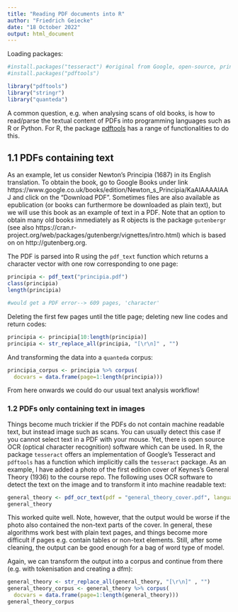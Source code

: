 ```yaml
---
title: "Reading PDF documents into R"
author: "Friedrich Geiecke"
date: "18 October 2022"
output: html_document
---
```


Loading packages:

```r
#install.packages("tesseract") #original from Google, open-source, print no
#install.packages("pdftools")

library("pdftools")
library("stringr")
library("quanteda")
```


A common question, e.g. when analysing scans of old books, is how to read/parse the textual content of PDFs into programming languages such as R or Python. For R, the package [pdftools](see also https://cran.r-project.org/web/packages/pdftools/pdftools.pdf) has a range of functionalities to do this.

## 1.1 PDFs containing text

As an example, let us consider Newton's Principia (1687) in its English translation. To obtain the book, go to Google Books under link https://www.google.co.uk/books/edition/Newton_s_Principia/KaAIAAAAIAAJ and click on the "Download PDF". Sometimes files are also available as epublication (or books can furthermore be downloaded as plain text), but we will use this book as an example of text in a PDF. Note that an option to obtain many old books immediately as R objects is the package `gutenbergr` (see also https://cran.r-project.org/web/packages/gutenbergr/vignettes/intro.html) which is based on on http://gutenberg.org.

The PDF is parsed into R using the `pdf_text` function which returns a character vector with one row corresponding to one page:

```r
principia <- pdf_text("principia.pdf")
class(principia)
length(principia)

#would get a PDF error--> 609 pages, 'character'

```

Deleting the first few pages until the title page; deleting new line codes and return codes:

```r
principia <- principia[10:length(principia)]
principia <- str_replace_all(principia, "[\r\n]" , "")
```

And transforming the data into a `quanteda` corpus:

```r
principia_corpus <- principia %>% corpus(
  docvars = data.frame(page=1:length(principia)))
```

From here onwards we could do our usual text analysis workflow!

### 1.2 PDFs only containing text in images

Things become much trickier if the PDFs do not contain machine readable text, but instead image such as scans. You can usually detect this case if you cannot select text in a PDF with your mouse. Yet, there is open source OCR (optical character recognition) software which can be used. In R, the package `tesseract` offers an implementation of Google's Tesseract and `pdftools` has a function which implicitly calls the `tesseract` package. As an example, I have added a photo of the first edition cover of Keynes's General Theory (1936) to the course repo. The following uses OCR software to detect the text on the image and to transform it into machine readable text:

```r
general_theory <- pdf_ocr_text(pdf = "general_theory_cover.pdf", language = "eng", dpi = 300)
general_theory
```

This worked quite well. Note, however, that the output would be worse if the photo also contained the non-text parts of the cover. In general, these algorithms work best with plain text pages, and things become more difficult if pages e.g. contain tables or non-text elements. Still, after some cleaning, the output can be good enough for a bag of word type of model.

Again, we can transform the output into a corpus and continue from there (e.g. with tokenisation and creating a dfm):

```r
general_theory <- str_replace_all(general_theory, "[\r\n]" , "")
general_theory_corpus <- general_theory %>% corpus(
  docvars = data.frame(page=1:length(general_theory)))
general_theory_corpus
```


